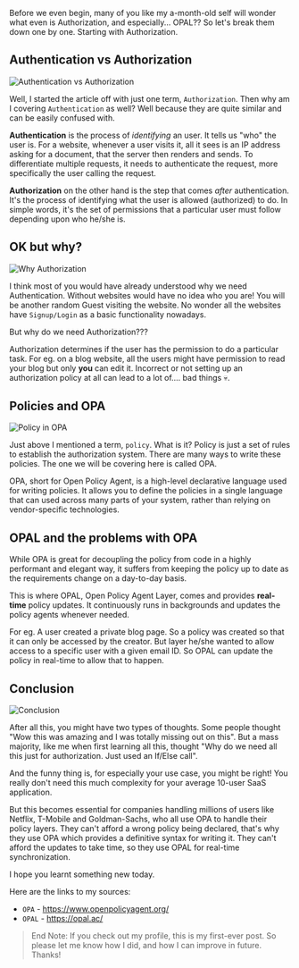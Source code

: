 
<BlogTitle slug="my-journey-in-authorization-with-opal" />

Before we even begin, many of you like my a-month-old self will wonder what even is Authorization, and especially... OPAL?? So let's break them down one by one. Starting with Authorization.

## Authentication vs Authorization

![Authentication vs Authorization](https://dev-to-uploads.s3.amazonaws.com/uploads/articles/ctcbpynn0b1cwme7ze42.png)

Well, I started the article off with just one term, `Authorization`. Then why am I covering `Authentication` as well? Well because they are quite similar and can be easily confused with.

**Authentication** is the process of _identifying_ an user. It tells us "who" the user is. For a website, whenever a user visits it, all it sees is an IP address asking for a document, that the server then renders and sends. To differentiate multiple requests, it needs to authenticate the request, more specifically the user calling the request.

**Authorization** on the other hand is the step that comes _after_ authentication. It's the process of identifying what the user is allowed (authorized) to do. In simple words, it's the set of permissions that a particular user must follow depending upon who he/she is.

## OK but why?

![Why Authorization](https://dev-to-uploads.s3.amazonaws.com/uploads/articles/ygo1fds4h7233gygvghd.png)

I think most of you would have already understood why we need Authentication. Without websites would have no idea who you are! You will be another random Guest visiting the website. No wonder all the websites have `Signup/Login` as a basic functionality nowadays.

But why do we need Authorization???

Authorization determines if the user has the permission to do a particular task. For eg. on a blog website, all the users might have permission to read your blog but only **you** can edit it. Incorrect or not setting up an authorization policy at all can lead to a lot of.... bad things 💀.

## Policies and OPA

![Policy in OPA](https://dev-to-uploads.s3.amazonaws.com/uploads/articles/1c55h9vv2pjzxfj7lif1.png)

Just above I mentioned a term, `policy`. What is it? Policy is just a set of rules to establish the authorization system. There are many ways to write these policies. The one we will be covering here is called OPA.

OPA, short for Open Policy Agent, is a high-level declarative language used for writing policies. It allows you to define the policies in a single language that can used across many parts of your system, rather than relying on vendor-specific technologies.

## OPAL and the problems with OPA

While OPA is great for decoupling the policy from code in a highly performant and elegant way, it suffers from keeping the policy up to date as the requirements change on a day-to-day basis.

This is where OPAL, Open Policy Agent Layer, comes and provides **real-time** policy updates. It continuously runs in backgrounds and updates the policy agents whenever needed.

For eg. A user created a private blog page. So a policy was created so that it can only be accessed by the creator. But layer he/she wanted to allow access to a specific user with a given email ID. So OPAL can update the policy in real-time to allow that to happen.

## Conclusion

![Conclusion](https://dev-to-uploads.s3.amazonaws.com/uploads/articles/1wnonldramx6rhlef2w6.png)

After all this, you might have two types of thoughts. Some people thought "Wow this was amazing and I was totally missing out on this". But a mass majority, like me when first learning all this, thought "Why do we need all this just for authorization. Just used an If/Else call".

And the funny thing is, for especially your use case, you might be right! You really don't need this much complexity for your average 10-user SaaS application.

But this becomes essential for companies handling millions of users like Netflix, T-Mobile and Goldman-Sachs, who all use OPA to handle their policy layers. They can't afford a wrong policy being declared, that's why they use OPA which provides a definitive syntax for writing it. They can't afford the updates to take time, so they use OPAL for real-time synchronization.

I hope you learnt something new today.

Here are the links to my sources:

- `OPA` - https://www.openpolicyagent.org/
- `OPAL` - https://opal.ac/

> End Note: If you check out my profile, this is my first-ever post. So please let me know how I did, and how I can improve in future. Thanks!

<OriginalPost
  text="Checkout the original post on Dev.to"
  link="https://dev.to/ChungTrong/my-journey-in-authorization-with-opal-1072"
/>
